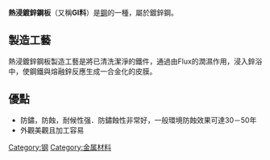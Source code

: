 '''熱浸鍍鋅鋼板'''（又稱'''GI料'''）是[[鋼|鋼]]的一種，屬於鍍鋅鋼。

== 製造工藝 ==
熱浸鍍鋅鋼板製造工藝是將已清洗潔淨的鐵件，通過由Flux的潤濕作用，浸入鋅浴中，使鋼鐵與熔融鋅反應生成一合金化的皮膜。

== 優點 ==
* 防鏽，防蝕，耐候性强．防鏽蝕性非常好，一般環境防蝕效果可達30－50年
* 外觀美觀且加工容易

[[Category:钢|Category:钢]]
[[Category:金属材料|Category:金属材料]]